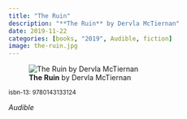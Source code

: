 ```yaml
---
title: "The Ruin"
description: "**The Ruin** by Dervla McTiernan"
date: 2019-11-22
categories: [books, "2019", Audible, fiction]
image: the-ruin.jpg
---
```

![**The Ruin** by Dervla McTiernan](the-ruin.jpg){fig-align="left"}

<sup>isbn-13: 9780143133124</sup>

*Audible*
